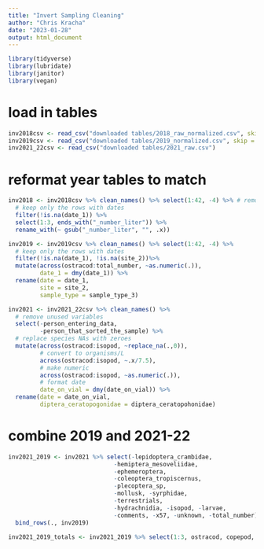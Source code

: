 ```yaml
---
title: "Invert Sampling Cleaning"
author: "Chris Kracha"
date: "2023-01-28"
output: html_document
---
```


```r
library(tidyverse)
library(lubridate)
library(janitor)
library(vegan)
```

# load in tables
```r
inv2018csv <- read_csv("downloaded tables/2018_raw_normalized.csv", skip = 5)
inv2019csv <- read_csv("downloaded tables/2019_normalized.csv", skip = 1)
inv2021_22csv <- read_csv("downloaded tables/2021_raw.csv")
```

# reformat year tables to match
```r

inv2018 <- inv2018csv %>% clean_names() %>% select(1:42, -4) %>% # remove blank
  # keep only the rows with dates
  filter(!is.na(date_1)) %>%
  select(1:3, ends_with("_number_liter")) %>%
  rename_with(~ gsub("_number_liter", "", .x))

inv2019 <- inv2019csv %>% clean_names() %>% select(1:42, -4) %>% 
  # keep only the rows with dates
  filter(!is.na(date_1), !is.na(site_2))%>%
  mutate(across(ostracod:total_number, ~as.numeric(.)),
         date_1 = dmy(date_1)) %>%
  rename(date = date_1,
         site = site_2,
         sample_type = sample_type_3)

inv2021 <- inv2021_22csv %>% clean_names() %>%
  # remove unused variables
  select(-person_entering_data, 
         -person_that_sorted_the_sample) %>%
  # replace species NAs with zeroes
  mutate(across(ostracod:isopod, ~replace_na(.,0)),
         # convert to organisms/L
         across(ostracod:isopod, ~.x/7.5),
         # make numeric
         across(ostracod:isopod, ~as.numeric(.)),
         # format date
         date_on_vial = dmy(date_on_vial)) %>%
  rename(date = date_on_vial,
         diptera_ceratopogonidae = diptera_ceratopohonidae)

```


# combine 2019 and 2021-22
```r
inv2021_2019 <- inv2021 %>% select(-lepidoptera_crambidae,
                              -hemiptera_mesoveliidae,
                              -ephemeroptera,
                              -coleoptera_tropiscernus,
                              -plecoptera_sp,
                              -mollusk, -syrphidae,
                              -terrestrials,
                              -hydrachnidia, -isopod, -larvae,
                              -comments, -x57, -unknown, -total_number) %>%
  bind_rows(., inv2019)

inv2021_2019_totals <- inv2021_2019 %>% select(1:3, ostracod, copepod, nematode, diptera_total, amphipod, hemiptera_total, annelida_total, ephemeroptera_sp, odonate, coleoptera_total, tipulidae_larva, arachnida_acari_mite, collembola_springtail, gastropod_snail) 

```

